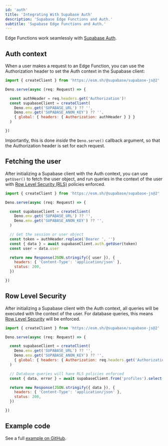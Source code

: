 ```yaml
---
id: 'auth'
title: 'Integrating With Supabase Auth'
description: 'Supabase Edge Functions and Auth.'
subtitle: 'Supabase Edge Functions and Auth.'
---
```


Edge Functions work seamlessly with [Supabase Auth](/docs/guides/auth).

## Auth context

When a user makes a request to an Edge Function, you can use the Authorization header to set the Auth context in the Supabase client:

```js
import { createClient } from 'https://esm.sh/@supabase/supabase-js@2'

Deno.serve(async (req: Request) => {

  const authHeader = req.headers.get('Authorization')!
  const supabaseClient = createClient(
    Deno.env.get('SUPABASE_URL') ?? '',
    Deno.env.get('SUPABASE_ANON_KEY') ?? '',
    { global: { headers: { Authorization: authHeader } } }
  )

})
```

Importantly, this is done _inside_ the `Deno.serve()` callback argument, so that the Authorization header is set for each request.

## Fetching the user

After initializing a Supabase client with the Auth context, you can use `getUser()` to fetch the user object, and run queries in the context of the user with [Row Level Security (RLS)](/docs/guides/database/postgres/row-level-security) policies enforced.

```js
import { createClient } from 'https://esm.sh/@supabase/supabase-js@2'

Deno.serve(async (req: Request) => {

  const supabaseClient = createClient(
    Deno.env.get('SUPABASE_URL') ?? '',
    Deno.env.get('SUPABASE_ANON_KEY') ?? '',
  )

  // Get the session or user object
  const token = authHeader.replace('Bearer ', '')
  const { data } = await supabaseClient.auth.getUser(token)
  const user = data.user

  return new Response(JSON.stringify({ user }), {
    headers: { 'Content-Type': 'application/json' },
    status: 200,
  })

})
```

## Row Level Security

After initializing a Supabase client with the Auth context, all queries will be executed with the context of the user. For database queries, this means [Row Level Security](/docs/guides/database/postgres/row-level-security) will be enforced.

```js
import { createClient } from 'https://esm.sh/@supabase/supabase-js@2'

Deno.serve(async (req: Request) => {

  const supabaseClient = createClient(
    Deno.env.get('SUPABASE_URL') ?? '',
    Deno.env.get('SUPABASE_ANON_KEY') ?? '',
    { global: { headers: { Authorization: req.headers.get('Authorization')! } } }
  )

  // Database queries will have RLS policies enforced
  const { data, error } = await supabaseClient.from('profiles').select('*')

  return new Response(JSON.stringify({ data }), {
    headers: { 'Content-Type': 'application/json' },
    status: 200,
  })

})
```

## Example code

See a full [example on GitHub](https://github.com/supabase/supabase/blob/master/examples/edge-functions/supabase/functions/select-from-table-with-auth-rls/index.ts).

